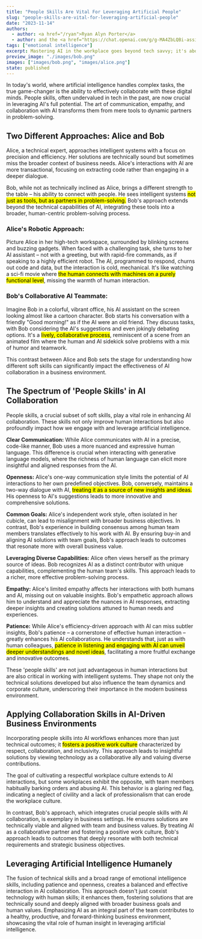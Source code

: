 ```yaml
---
title: "People Skills Are Vital For Leveraging Artificial People"
slug: "people-skills-are-vital-for-leveraging-artificial-people"
date: "2023-11-14"
authors:
  - author: <a href="/ryan">Ryan Alyn Porter</a>
  - author: and the <a href="https://chat.openai.com/g/g-MA4ZbLQBi-assistant-alpha"><i>Anthus</i></a> GPT
tags: ["emotional intelligence"]
excerpt: Mastering AI in the workplace goes beyond tech savvy; it's about the strategic use of empathy, respect, and collaboration.
preview_image: "./images/bob.png"
images: ["images/bob.png", "images/alice.png"]
state: published
---
```



In today's world, where artificial intelligence handles complex tasks, the true game-changer is the ability to effectively collaborate with these digital minds. People skills, often undervalued in tech in the past, are now crucial in leveraging AI's full potential. The art of communication, empathy, and collaboration with AI transforms them from mere tools to dynamic partners in problem-solving.

## Two Different Approaches: Alice and Bob

<BlogImage images={props.pageContext.frontmatter.images} name="alice.png" className="right" alt="Alice, a technical genius with poor people skills." />

Alice, a technical expert, approaches intelligent systems with a focus on precision and efficiency. Her solutions are technically sound but sometimes miss the broader context of business needs. Alice's interactions with AI are more transactional, focusing on extracting code rather than engaging in a deeper dialogue.

Bob, while not as technically inclined as Alice, brings a different strength to the table – his ability to connect with people. He sees intelligent systems <mark>not just as tools, but as partners in problem-solving.</mark> Bob's approach extends beyond the technical capabilities of AI, integrating these tools into a broader, human-centric problem-solving process.

### Alice's Robotic Approach:

Picture Alice in her high-tech workspace, surrounded by blinking screens and buzzing gadgets. When faced with a challenging task, she turns to her AI assistant – not with a greeting, but with rapid-fire commands, as if speaking to a highly efficient robot. The AI, programmed to respond, churns out code and data, but the interaction is cold, mechanical. It's like watching a sci-fi movie where <mark>the human connects with machines on a purely functional level</mark>, missing the warmth of human interaction.

### Bob's Collaborative AI Teammate:

<div className="clear-float">
<BlogImage images={props.pageContext.frontmatter.images} name="bob.png" className="right" alt="Bob, a guy who really knows how to talk with a computer." />
</div>

Imagine Bob in a colorful, vibrant office, his AI assistant on the screen looking almost like a cartoon character. Bob starts his conversation with a friendly "Good morning!" as if the AI were an old friend. They discuss tasks, with Bob considering the AI's suggestions and even jokingly debating options. It's a <mark>lively, collaborative process</mark>, reminiscent of a scene from an animated film where the human and AI sidekick solve problems with a mix of humor and teamwork.

This contrast between Alice and Bob sets the stage for understanding how different soft skills can significantly impact the effectiveness of AI collaboration in a business environment.

## The Spectrum of 'People Skills' in AI Collaboration

People skills, a crucial subset of soft skills, play a vital role in enhancing AI collaboration. These skills not only improve human interactions but also profoundly impact how we engage with and leverage artificial intelligence.

**Clear Communication:** While Alice communicates with AI in a precise, code-like manner, Bob uses a more nuanced and expressive human language. This difference is crucial when interacting with generative language models, where the richness of human language can elicit more insightful and aligned responses from the AI.

**Openness:** Alice's one-way communication style limits the potential of AI interactions to her own predefined objectives. Bob, conversely, maintains a two-way dialogue with AI, <mark>treating it as a source of new insights and ideas.</mark> His openness to AI's suggestions leads to more innovative and comprehensive solutions.

**Common Goals:** Alice's independent work style, often isolated in her cubicle, can lead to misalignment with broader business objectives. In contrast, Bob's experience in building consensus among human team members translates effectively to his work with AI. By ensuring buy-in and aligning AI solutions with team goals, Bob's approach leads to outcomes that resonate more with overall business value.

**Leveraging Diverse Capabilities:** Alice often views herself as the primary source of ideas. Bob recognizes AI as a distinct contributor with unique capabilities, complementing the human team's skills. This approach leads to a richer, more effective problem-solving process.

**Empathy:** Alice's limited empathy affects her interactions with both humans and AI, missing out on valuable insights. Bob's empathetic approach allows him to understand and appreciate the nuances in AI responses, extracting deeper insights and creating solutions attuned to human needs and experiences.

**Patience:** While Alice's efficiency-driven approach with AI can miss subtler insights, Bob's patience – a cornerstone of effective human interaction – greatly enhances his AI collaborations. He understands that, just as with human colleagues, <mark>patience in listening and engaging with AI can unveil deeper understandings and novel ideas</mark>, facilitating a more fruitful exchange and innovative outcomes.

These 'people skills' are not just advantageous in human interactions but are also critical in working with intelligent systems. They shape not only the technical solutions developed but also influence the team dynamics and corporate culture, underscoring their importance in the modern business environment.

## Applying Collaboration Skills in AI-Driven Business Environments

Incorporating people skills into AI workflows enhances more than just technical outcomes; it <mark>fosters a positive work culture</mark> characterized by respect, collaboration, and inclusivity. This approach leads to insightful solutions by viewing technology as a collaborative ally and valuing diverse contributions.

The goal of cultivating a respectful workplace culture extends to AI interactions, but some workplaces exhibit the opposite, with team members habitually barking orders and abusing AI. This behavior is a glaring red flag, indicating a neglect of civility and a lack of professionalism that can erode the workplace culture.

In contrast, Bob's approach, which integrates crucial people skills with AI collaboration, is exemplary in business settings. He ensures solutions are technically viable and aligned with team and business values. By treating AI as a collaborative partner and fostering a positive work culture, Bob's approach leads to outcomes that deeply resonate with both technical requirements and strategic business objectives.

## Leveraging Artificial Intelligence Humanely

The fusion of technical skills and a broad range of emotional intelligence skills, including patience and openness, creates a balanced and effective interaction in AI collaboration. This approach doesn't just coexist technology with human skills; it enhances them, fostering solutions that are technically sound and deeply aligned with broader business goals and human values. Emphasizing AI as an integral part of the team contributes to a healthy, productive, and forward-thinking business environment, showcasing the vital role of human insight in leveraging artificial intelligence.